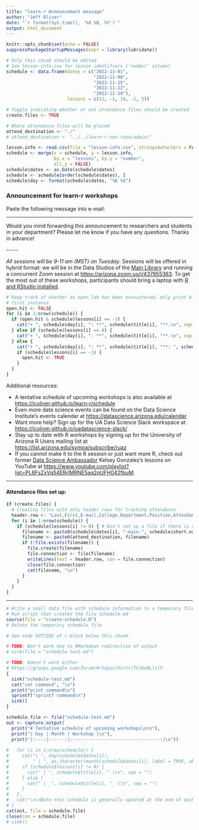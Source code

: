 ```yaml
---
title: "learn-r Announcement message"
author: "Jeff Oliver"
date: "`r format(Sys.time(), '%d %B, %Y')`"
output: html_document
---
```


```r
knitr::opts_chunk$set(echo = FALSE)
suppressPackageStartupMessages(expr = library(lubridate))
```

```r
# Only this chunk should be edited
# See lesson-info.csv for lesson identifiers ('number' column)
schedule <- data.frame(dates = c("2022-11-01",
                                 "2022-11-08",
                                 "2022-11-15",
                                 "2022-11-22",
                                 "2022-11-29"),
                       lessons = c(12, -1, 14, -1, 5))

# Toggle indicating whether or not attendance files should be created
create.files <- TRUE

# Where attendance files will be placed
attend_destination <- "./"
# attend_destination <- "../../learn-r-non-repo/admin/"

```

```r
lesson.info <- read.csv(file = "lesson-info.csv", stringsAsFactors = FALSE)
schedule <- merge(x = schedule, y = lesson.info, 
                  by.x = "lessons", by.y = "number",
                  all.y = FALSE)
schedule$dates <- as.Date(schedule$dates)
schedule <- schedule[order(schedule$dates), ]
schedule$day <- format(schedule$dates, "%B %d")
```

### Announcement for learn-r workshops
Paste the following message into e-mail:

***

Would you mind forwarding this announcement to researchers and students in your department? Please let me know if you have any questions. Thanks in advance!

\-\-\-\-\-

<!--
_All sessions will be 9-11 am on Tuesday in the Data Studios of the [Main Library](https://new.library.arizona.edu/visit/spaces/data-studio)_. 
-->
_All sessions will be 9-11 am (MST) on Tuesday_. Sessions will be offered in 
hybrid format: we will be in the Data Studios of the [Main Library](https://new.library.arizona.edu/visit/spaces/data-studio) 
and running a concurrent Zoom session at [https://arizona.zoom.us/j/437855363](https://arizona.zoom.us/j/437855363).
<!--
_All sessions will be 9-11 am (MST) on Tuesday through Zoom_ at  [https://arizona.zoom.us/j/437855363](https://arizona.zoom.us/j/437855363). 
-->
To get the most out of these workshops, participants should bring a laptop with 
[R and RStudio installed](https://jcoliver.github.io/learn-r/000-setup-instructions.html). 
<!--
If you miss a session, you can always check out the collaborative blog at
[https://hackmd.io/@jcoliver/SJVjEsOZw](https://hackmd.io/@jcoliver/SJVjEsOZw), 
with helpful tips that come out of discussion sessions.
-->

```r
# Keep track of whether an open lab has been encountered; only print blurb for 
# first instance
open.hit <- FALSE
for (i in 1:nrow(schedule)) {
  if (open.hit & schedule$lessons[i] == -1) {
    cat("+ ", schedule$day[i], ": **", schedule$title[i], "**.\n", sep = "")
  } else if (schedule$lessons[i] == 0) {
    cat("+ ", schedule$day[i], ": **", schedule$title[i], "**.\n", sep = "")
  } else {
    cat("+ ", schedule$day[i], ": **", schedule$title[i], "**: ", schedule$blurb[i], "\n", sep = "")
    if (schedule$lessons[i] == -1) {
      open.hit <- TRUE
    }
  }
}
```

<!--
**Note**: Drop-in help for R and Python is _always_ available in the Zoom 
sessions.
-->

Additional resources:

+ A tentative schedule of upcoming workshops is also available at
[https://jcoliver.github.io/learn-r/schedule](https://jcoliver.github.io/learn-r/schedule)
+ Even more data science events can be found on the Data Science Institute's events calendar at [https://datascience.arizona.edu/calendar](https://datascience.arizona.edu/calendar)
+ Want more help? Sign up for the UA Data Science Slack workspace at
[https://jcoliver.github.io/uadatascience-slack/](https://jcoliver.github.io/uadatascience-slack/)
+ Stay up to date with R workshops by signing up for the University of Arizona 
R Users mailing list at
[https://list.arizona.edu/sympa/subscribe/ruaz](https://list.arizona.edu/sympa/subscribe/ruaz)
+ If you cannot make it to the R session or just want more R, check out former 
[Data Science Ambassador](http://datascience.arizona.edu/ambassadors) Kelsey 
Gonzalez's lessons on YouTube at
[https://www.youtube.com/playlist?list=PL6FsZxVq54ERrlMRNE5aq2qUFH042fbuM](https://www.youtube.com/playlist?list=PL6FsZxVq54ERrlMRNE5aq2qUFH042fbuM).

***

#### Attendance files set up:
```r
if (create.files) {
  # Creating files with only header rows for tracking attendance
  header.row <- "Last,First,E-mail,College,Department,Position,Attendance"
  for (i in 1:nrow(schedule)) {
    if (schedule$lessons[i] != 0) { # Don't set up a file if there is no lesson
      filename <- paste0(schedule$dates[i], "-main-", schedule$short.name[i], "-attendance.csv")
      filename <- paste0(attend_destination, filename)
      if (!file.exists(filename)) {
        file.create(filename)
        file.connection <- file(filename)
        writeLines(text = header.row, con = file.connection)
        close(file.connection)
        cat(filename, "\n")
      }
    }
  }
}
```

***

<!-- still to do -->
```r

# Write a small data file with schedule information to a temporary file
# Run script that creates the file schedule.md
source(file = "create-schedule.R")
# Delete the temporary schedule file

# See code OUTSIDE of r-block below this chunk.

# TODO: Won't work due to RMarkdown redirection of output
# sink(file = "schedule-test.md")

# TODO: Doesn't work either
# https://groups.google.com/forum/#!topic/knitr/TCz9vNLlslY
{
  sink("schedule-test.md")
  cat("cat command", "\n")
  print("print command\n")
  sprintf("sprintf command\n")
  sink()
}

schedule.file <- file("schedule-test.md")
out <- capture.output(
  print("# Tentative schedule of upcoming workshops\n\n"), 
  print("| Day | Month | Workshop |\n"), 
  print("|:---:|:-----:|:---------------------------------:|\n"))
  
#   for (i in 1:nrow(schedule)) {
#     cat("| ", day(schedule$dates[i]), 
#         " | ", as.character(month(schedule$dates[i], label = TRUE, abbr = TRUE)), sep = "")
#     if (schedule$lessons[i] != 0) {
#       cat(" | ", schedule$title[i], " |\n", sep = "")
#     } else {
#       cat(" | _", schedule$title[i], "_ |\n", sep = "")
#     }
#   },
#   cat("\n\nNote this schedule is generally updated at the end of each month. If you have questions about the schedule, or are interested in learning about a particular topic in R, contact Jeff Oliver at [jcoliver@email.arizona.edu](mailto:jcoliver@email.arizona.edu?subject=R%20workshop%20inquiry).")
# )
cat(out, file = schedule.file)
close(con = schedule.file)
# sink()  
```
